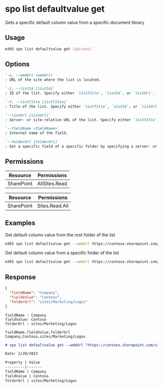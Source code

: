 
# spo list defaultvalue get

Gets a specific default column value from a specific document library

## Usage

```sh
m365 spo list defaultvalue get [options]
```

## Options

```md definition-list
`-u, --webUrl <webUrl>`
: URL of the site where the list is located.

`-i, --listId [listId]`
: ID of the list. Specify either `listTitle`, `listId`, or `listUrl`.

`-t, --listTitle [listTitle]`
: Title of the list. Specify either `listTitle`, `listId`, or `listUrl`.

`--listUrl [listUrl]`
: Server- or site-relative URL of the list. Specify either `listTitle`, `listId`, or `listUrl`.

`--fieldName <fieldName>`
: Internal name of the field.

`--folderUrl [folderUrl]`
: Get a specific field of a specific folder by specifying a server- or site-relative URL.
```

<Global />

## Permissions

<Tabs>
  <TabItem value="Delegated">

  | Resource   | Permissions   |
  |------------|---------------|
  | SharePoint | AllSites.Read |

  </TabItem>
  <TabItem value="Application">

  | Resource   | Permissions    |
  |------------|----------------|
  | SharePoint | Sites.Read.All |

  </TabItem>
</Tabs>

## Examples

Get default column value from the root folder of the list

```sh
m365 spo list defaultvalue get --webUrl https://contoso.sharepoint.com/sites/Marketing --listTitle Logos --fieldName Company
```

Get default column value from a specific folder of the list

```sh
m365 spo list defaultvalue get --webUrl https://contoso.sharepoint.com/sites/Marketing --listTitle Logos --fieldName Company --folderUrl "/sites/Marketing/Logos/Contoso"
```

## Response

<Tabs>
  <TabItem value="JSON">

  ```json
  {
    "fieldName": "Company",
    "fieldValue": "Contoso",
    "folderUrl": "sites/Marketing/Logos"
  }
  ```

  </TabItem>
  <TabItem value="Text">

  ```text
  fieldName : Company
  fieldValue: Contoso
  folderUrl : sites/Marketing/Logos
  ```

  </TabItem>
  <TabItem value="CSV">

  ```csv
  fieldName,fieldValue,folderUrl
  Company,Contoso,sites/Marketing/Logos
  ```

  </TabItem>
  <TabItem value="Markdown">

  ```md
  # spo list defaultvalue get --webUrl "https://contoso.sharepoint.com/sites/Marketing" --listTitle "Logos" --fieldName "Company"

  Date: 2/20/2023

  Property | Value
  ---------|-------
  fieldName | Company
  fieldValue | Contoso
  folderUrl | sites/Marketing/Logos
  ```

  </TabItem>
</Tabs>
